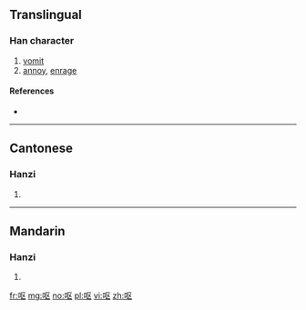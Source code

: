 {{also|嘔}}
==Translingual==

===Han character===
{{Han char|rn=30|rad=口|as=04|sn=7|four=|canj=RSK|ids=⿰口区}}

# [[vomit]]
# [[annoy]], [[enrage]]

====References====
* {{Han ref|kx=0181.191|hdz=10587.040|uh=5455|ud=21589}}

----

==Cantonese==

===Hanzi===
{{yue-hanzi|jyut=au2|y=au2|tra=嘔}}

# {{defn|lang=yue|sort=口04}}

----

==Mandarin==

===Hanzi===
{{cmn-hanzi|tra=嘔|pin=[[ōu]] ([[ou1]])|wg=ou<sup>1</sup>}}

# {{defn|lang=cmn|sort=口04}}

[[fr:呕]]
[[mg:呕]]
[[no:呕]]
[[pl:呕]]
[[vi:呕]]
[[zh:呕]]
